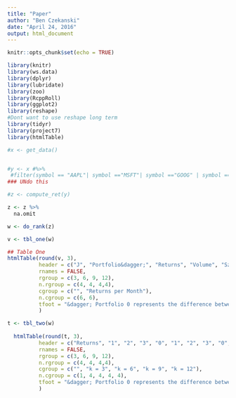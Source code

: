 ```yaml
---
title: "Paper"
author: "Ben Czekanski"
date: "April 24, 2016"
output: html_document
---
```


```r
knitr::opts_chunk$set(echo = TRUE)

library(knitr)
library(ws.data)
library(dplyr)
library(lubridate)
library(zoo)
library(RcppRoll)
library(ggplot2)
library(reshape)
#Dont want to use reshape long term
library(tidyr)
library(project7)
library(htmlTable)
```

```r
#x <- get_data()


#y <- x #%>%
 #filter(symbol == "AAPL"| symbol =="MSFT"| symbol =="GOOG" | symbol == "FSLR" | symbol == "AMZN" | symbol == "GAP" | symbol == "G.1" | symbol == "NSCN" | symbol == "NKE" | symbol == "NDAQ" | symbol == "PMI"| symbol == "ACS" | symbol == "ACV")
### UNdo this
```

```r

#z <- compute_ret(y)

z <- z %>%
  na.omit

w <- do_rank(z) 
```

```r
v <- tbl_one(w)

## Table One
htmlTable(round(v, 3),
          header = c("J", "Portfolio&dagger;", "Returns", "Volume", "SzRank", "Price", "3", "6", "9", "12", "24", "36"),
          rnames = FALSE,
          rgroup = c(3, 6, 9, 12),
          n.rgroup = c(4, 4, 4,4),
          cgroup = c("", "Returns per Month"),
          n.cgroup = c(6, 6),
          tfoot = "&dagger; Portfolio 0 represents the difference between Portfolio 10 and Portfolio 1"
          )
```

```r
t <- tbl_two(w)
  
  htmlTable(round(t, 3),
          header = c("Returns", "1", "2", "3", "0", "1", "2", "3", "0", "1", "2", "3", "0",  "1", "2", "3", "0"),
          rnames = FALSE,
          rgroup = c(3, 6, 9, 12),
          n.rgroup = c(4, 4, 4,4),
          cgroup = c("", "k = 3", "k = 6", "k = 9", "k = 12"),
          n.cgroup = c(1, 4, 4, 4, 4),
          tfoot = "&dagger; Portfolio 0 represents the difference between Portfolio 10 and Portfolio 1"
          )
```
